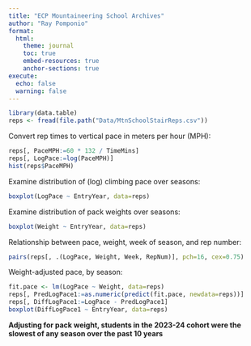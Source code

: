 ```yaml
---
title: "ECP Mountaineering School Archives"
author: "Ray Pomponio"
format:
  html:
    theme: journal
    toc: true
    embed-resources: true
    anchor-sections: true
execute:
  echo: false
  warning: false
---
```


```r
library(data.table)
reps <- fread(file.path("Data/MtnSchoolStairReps.csv"))
```

Convert rep times to vertical pace in meters per hour (MPH):

```r
reps[, PaceMPH:=60 * 132 / TimeMins]
reps[, LogPace:=log(PaceMPH)]
hist(reps$PaceMPH)
```

Examine distribution of (log) climbing pace over seasons:

```r
boxplot(LogPace ~ EntryYear, data=reps)
```

Examine distribution of pack weights over seasons:

```r
boxplot(Weight ~ EntryYear, data=reps)
```

Relationship between pace, weight, week of season, and rep number:

```r
pairs(reps[, .(LogPace, Weight, Week, RepNum)], pch=16, cex=0.75)
```

Weight-adjusted pace, by season:

```r
fit.pace <- lm(LogPace ~ Weight, data=reps)
reps[, PredLogPace1:=as.numeric(predict(fit.pace, newdata=reps))]
reps[, DiffLogPace1:=LogPace - PredLogPace1]
boxplot(DiffLogPace1 ~ EntryYear, data=reps)
```

**Adjusting for pack weight, students in the 2023-24 cohort were the slowest of any season over the past 10 years**